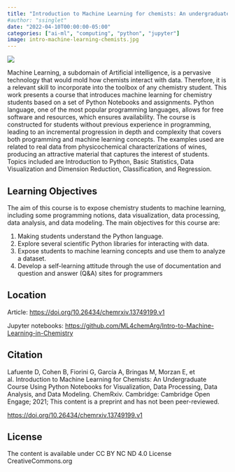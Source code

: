 ```yaml
---
title: "Introduction to Machine Learning for chemists: An undergraduate course using Python notebooks for visualization, data processing, data analysis, and data modeling"
#author: "ssinglet"
date: "2022-04-10T00:00:00-05:00"
categories: ["ai-ml", "computing", "python", "jupyter"]
image: intro-machine-learning-chemists.jpg
---
```


![](intro-machine-learning-chemists.jpg){}

Machine Learning, a subdomain of Artificial intelligence, is a pervasive technology that would mold how chemists interact with data. Therefore, it is a relevant skill to incorporate into the toolbox of any chemistry student. This work presents a course that introduces machine learning for chemistry students based on a set of Python Notebooks and assignments. Python language, one of the most popular programming languages, allows for free software and resources, which ensures availability. The course is constructed for students without previous experience in programming, leading to an incremental progression in depth and complexity that covers both programming and machine learning concepts. The examples used are related to real data from physicochemical characterizations of wines, producing an attractive material that captures the interest of students. Topics included are Introduction to Python, Basic Statistics, Data Visualization and Dimension Reduction, Classification, and Regression.


## Learning Objectives {#learning-objectives}

The aim of this course is to expose chemistry students to machine learning, including some
programming notions, data visualization, data processing, data analysis, and data modeling. The main
objectives for this course are:

1.  Making students understand the Python language.
2.  Explore several scientific Python libraries for interacting with data.
3.  Expose students to machine learning concepts and use them to analyze a dataset.
4.  Develop a self-learning attitude through the use of documentation and question and answer (Q&amp;A) sites for programmers


## Location {#location}

Article:  <https://doi.org/10.26434/chemrxiv.13749199.v1>

Jupyter notebooks: <https://github.com/ML4chemArg/Intro-to-Machine-Learning-in-Chemistry>


## Citation {#citation}

Lafuente D, Cohen B, Fiorini G, García A, Bringas M, Morzan E, et al. Introduction to Machine Learning for Chemists: An Undergraduate Course Using Python Notebooks for Visualization, Data Processing, Data Analysis, and Data Modeling. ChemRxiv. Cambridge: Cambridge Open Engage; 2021; This content is a preprint and has not been peer-reviewed.

<https://doi.org/10.26434/chemrxiv.13749199.v1>


## License {#license}

The content is available under CC BY NC ND 4.0 License CreativeCommons.org
